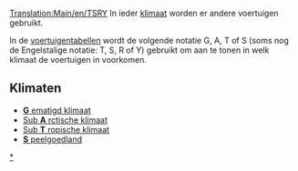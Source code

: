 [[Translation:Main/en/TSRY]]
In ieder [[Main/nl/Klimaat|klimaat]] worden er andere voertuigen gebruikt. 

In de [[Main/nl/Voertuigenvergelijkingstabel|voertuigentabellen]] wordt de volgende notatie G, A, T of S (soms nog de Engelstalige notatie: T, S, R of Y) gebruikt om aan te tonen in welk klimaat de voertuigen in voorkomen.

==Klimaten==

*[[Main/en/Klimaat/Nl#Gematigd|'''G''' ematigd klimaat]]
*[[Main/en/Klimaat/Nl#Subarctisch|Sub '''A''' rctische klimaat]]
*[[Main/en/Klimaat/Nl#Subtropisch|Sub '''T''' ropische klimaat]]
*[[Main/en/Klimaat/Nl#Speelgoedland|'''S''' peelgoedland]]

[[Category:nl/Klimaat|*]]